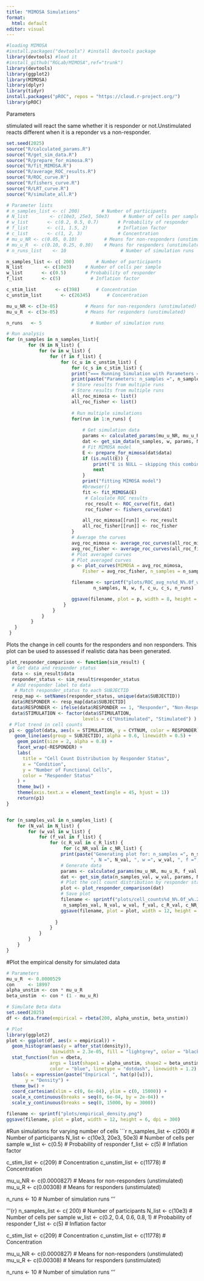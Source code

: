 ---
title: "MIMOSA Simulations"
format: 
  html: default
editor: visual
---

```{r,message=FALSE,warning=FALSE}
#loading MIMOSA
#install.packages("devtools") #install devtools package
library(devtools) #load it
#install_github("RGLab/MIMOSA",ref="trunk") 
library(devtools) 
library(ggplot2)
library(MIMOSA) 
library(dplyr)
library(tidyr)
install.packages("pROC", repos = "https://cloud.r-project.org/")
library(pROC)

```

Parameters

stimulated will react the same whether it is responder or not.Unstimulated reacts different when it is a reponder vs a non-responder.

```{r}
set.seed(2025)
source("R/calculated_params.R")
source("R/get_sim_data.R")
source("R/prepare_for_mimosa.R")
source("R/fit_MIMOSA.R")
source("R/average_ROC_results.R")
source("R/ROC_curve.R")
source("R/fishers_curve.R")
source("R/LRT_curve.R")
source("R/simulate_all.R")

```

```{r}
# Parameter lists
# n_samples_list <- c( 200)        # Number of participants
# N_list        <- c(10e3, 25e3, 50e3)     # Number of cells per sample
# w_list       <- c(0.2, 0.5, 0.7)       # Probability of responder
# f_list       <- c(1, 1.5, 2)           # Inflation factor
# c_list       <- c(1, 2, 3)             # Concentration
# mu_u_NR <- c(0.05, 0.10)          # Means for non-responders (unstimulated)
# mu_u_R  <- c(0.10, 0.25, 0.30)    # Means for responders (unstimulated)
# n_runs_list    <- 10                    # Number of simulation runs

n_samples_list <- c( 200)        # Number of participants
N_list        <- c(10e3)     # Number of cells per sample
w_list       <- c(0.5)       # Probability of responder
f_list       <- c(5)           # Inflation factor

c_stim_list       <- c(398)      # Concentration
c_unstim_list       <- c(26345)      # Concentration

mu_u_NR <- c(3e-05)          # Means for non-responders (unstimulated)
mu_u_R  <- c(3e-05)          # Means for responders (unstimulated)

n_runs   <- 5                  # Number of simulation runs
```

```{r}
# Run analysis
for (n_samples in n_samples_list){
        for (N in N_list) {
            for (w in w_list) {
                for (f in f_list) {
                    for (c_u in c_unstim_list) {
                        for (c_s in c_stim_list) {
                        print("=== Running Simulation with Parameters ===")
                        print(paste("Parameters: n_samples =", n_samples, ", N =", N, ", w =", w, ", f =", f, ", c_u =", c_u, ", c_s =", c_s))
                        # Store results from multiple runs
                        # Store results from multiple runs
                        all_roc_mimosa <- list()
                        all_roc_fisher <- list()
                        
                        # Run multiple simulations
                        for(run in 1:n_runs) {
                            
                            # Get simulation data
                            params <- calculated_params(mu_u_NR, mu_u_R, f, c_u, c_s)
                            dat <- get_sim_data(n_samples, w, params, N, run)
                            # Fit MIMOSA model
                            E <- prepare_for_mimosa(dat$data)
                            if (is.null(E)) {
                                print("E is NULL – skipping this combination")
                                next
                            }
                            print("fitting MIMOSA model")
                            #browser()
                            fit <- fit_MIMOSA(E)
                             # Calculate ROC results
                             roc_result <- ROC_curve(fit, dat)
                             roc_fisher <- fishers_curve(dat)

                            all_roc_mimosa[[run]] <- roc_result
                            all_roc_fisher[[run]] <- roc_fisher
                        }
                        # Average the curves
                        avg_roc_mimosa <- average_roc_curves(all_roc_mimosa)
                        avg_roc_fisher <- average_roc_curves(all_roc_fisher)
                        # Plot averaged curves
                        # Plot averaged curves
                        p <- plot_curves(MIMOSA = avg_roc_mimosa, 
                            Fisher = avg_roc_fisher, n_samples = n_samples)

                        filename <- sprintf("plots/ROC_avg_ns%d_N%.0f_w%.2f_f%.0f_cu%.0f_cs%.0f_runs%d.png",
                                n_samples, N, w, f, c_u, c_s, n_runs)

                        ggsave(filename, plot = p, width = 8, height = 6, dpi = 300)
                     }
                 }
             }
         }
   }
 }
```


Plots the change in cell counts for the responders and non responders. This plot can be used to assessed if realistic data has been generated.
```{r}

plot_responder_comparison <- function(sim_result) {
  # Get data and responder status
  data <- sim_result$data
  responder_status <- sim_result$responder_status
  # Add responder label to data
   # Match responder_status to each SUBJECTID
  resp_map <- setNames(responder_status, unique(data$SUBJECTID))
  data$RESPONDER <- resp_map[data$SUBJECTID]
  data$RESPONDER <- ifelse(data$RESPONDER == 1, "Responder", "Non-Responder")
  data$STIMULATION <- factor(data$STIMULATION,
                            levels = c("Unstimulated", "Stimulated") )
 # Plot trend in cell counts 
 p1 <- ggplot(data, aes(x = STIMULATION, y = CYTNUM, color = RESPONDER)) +
   geom_line(aes(group = SUBJECTID), alpha = 0.6, linewidth = 0.5) +
    geom_point(size = 2, alpha = 0.8) +
    facet_wrap(~RESPONDER) +
    labs(
      title = "Cell Count Distribution by Responder Status",
      x = "Condition",
      y = "Number of Functional Cells",
      color = "Responder Status"
    ) +
    theme_bw() +
    theme(axis.text.x = element_text(angle = 45, hjust = 1))
    return(p1)
}


for (n_samples_val in n_samples_list) {
    for (N_val in N_list) {
        for (w_val in w_list) {
            for (f_val in f_list) {
                for (c_R_val in c_R_list) {
                     for (c_NR_val in c_NR_list) {
                    print(paste("Generating plot for: n_samples =", n_samples_val, 
                               ", N =", N_val, ", w =", w_val, ", f =", f_val, ", c_R =", c_R_val, ", c_NR =", c_NR_val))                   
                    # Generate data
                    params <- calculated_params(mu_u_NR, mu_u_R, f_val, c_R_val,c_NR_val)
                    dat <- get_sim_data(n_samples_val, w_val, params, N_val)
                    # Plot the cell count distribution by responder status
                    plot <- plot_responder_comparison(dat)
                    # Save plot
                    filename <- sprintf("plots/cell_counts%d_N%.0f_w%.2f_f%.0f_cR%.0f_cNR%.0f.png", 
                     n_samples_val, N_val, w_val, f_val, c_R_val, c_NR_val)
                    ggsave(filename, plot = plot, width = 12, height = 6, dpi = 300)
                    
                  }           
                }
            }
        }
    }
}

```
#Plot the empirical density for simulated data
```{r}
# Parameters
mu_u_R  <- 0.0000529
con     <- 18997
alpha_unstim <- con * mu_u_R
beta_unstim  <- con * (1 - mu_u_R) 

# Simulate Beta data
set.seed(2025)
df <- data.frame(empirical = rbeta(200, alpha_unstim, beta_unstim))

# Plot
library(ggplot2)
plot <- ggplot(df, aes(x = empirical)) +
  geom_histogram(aes(y = after_stat(density)),
                 binwidth = 2.3e-05, fill = "lightgrey", color = "black") +
  stat_function(fun = dbeta,
                args = list(shape1 = alpha_unstim, shape2 = beta_unstim),
                color = "blue", linetype = "dotdash", linewidth = 1.2) +
  labs(x = expression(paste("Empirical ", hat(p)[u])),
       y = "Density") +
  theme_bw() +
  coord_cartesian(xlim = c(0, 6e-04), ylim = c(0, 15000)) +
  scale_x_continuous(breaks = seq(0, 6e-04, by = 2e-04)) +
  scale_y_continuous(breaks = seq(0, 15000, by = 3000))

filename <- sprintf("plots/empirical_density.png")
ggsave(filename, plot = plot, width = 12, height = 6, dpi = 300)
```
#Run simulations for varying number of cells
```{r}

n_samples_list <- c(200)   # Number of participants
N_list        <- c(10e3, 20e3, 50e3)    # Number of cells per sample
w_list       <- c(0.5)      # Probability of responder
f_list       <- c(5)         # Inflation factor

c_stim_list       <- c(209)      # Concentration
c_unstim_list       <- c(11778)      # Concentration

mu_u_NR <- c(0.0000827)          # Means for non-responders (unstimulated)
mu_u_R  <- c(0.00308)          # Means for responders (unstimulated)

n_runs   <- 10              # Number of simulation runs
'''

'''{r}
n_samples_list <- c( 200)   # Number of participants
N_list        <- c(10e3)    # Number of cells per sample
w_list       <- c(0.2, 0.4, 0.6, 0.8, 1)      # Probability of responder
f_list       <- c(5)         # Inflation factor

c_stim_list       <- c(209)      # Concentration
c_unstim_list       <- c(11778)      # Concentration

mu_u_NR <- c(0.0000827)          # Means for non-responders (unstimulated)
mu_u_R  <- c(0.00308)          # Means for responders (unstimulated)

n_runs   <- 10              # Number of simulation runs
'''


